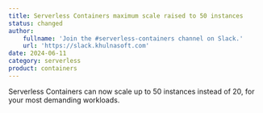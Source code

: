 ```yaml
---
title: Serverless Containers maximum scale raised to 50 instances
status: changed
author:
    fullname: 'Join the #serverless-containers channel on Slack.'
    url: 'https://slack.khulnasoft.com'
date: 2024-06-11
category: serverless
product: containers
---
```


Serverless Containers can now scale up to 50 instances instead of 20, for your most demanding workloads. 

